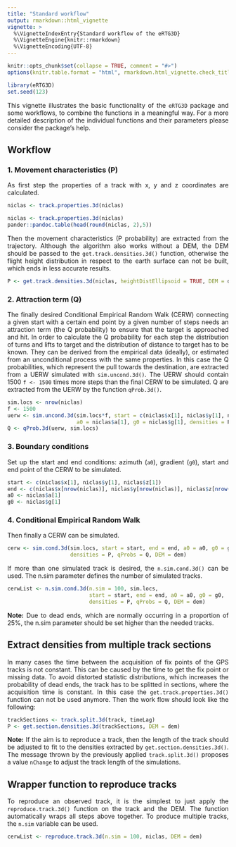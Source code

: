 ```yaml
---
title: "Standard workflow"
output: rmarkdown::html_vignette
vignette: >
  %\VignetteIndexEntry{Standard workflow of the eRTG3D}
  %\VignetteEngine{knitr::rmarkdown}
  %\VignetteEncoding{UTF-8}
---
```

<style>
body {
text-align: justify}
</style>
```r
knitr::opts_chunk$set(collapse = TRUE, comment = "#>")
options(knitr.table.format = "html", rmarkdown.html_vignette.check_title = FALSE)

library(eRTG3D)
set.seed(123)
```

This vignette illustrates the basic functionality of the `eRTG3D` package and some workflows, to combine the functions in a meaningful way. For a more detailed description of the individual functions and their parameters please consider the package's help.

## Workflow
### 1. Movement characteristics (P)
As first step the properties of a track with x, y and z coordinates are calculated.

```r
niclas <- track.properties.3d(niclas)
```

```r
niclas <- track.properties.3d(niclas)
pander::pandoc.table(head(round(niclas, 2),5))
```

Then the movement characteristics (P probability) are extracted from the trajectory. Although the algorithm also works without a DEM, the DEM should be passed to the `get.track.densities.3d()` function, otherwise the flight height distribution in respect to the earth surface can not be built, which ends in less accurate results.

```r
P <- get.track.densities.3d(niclas, heightDistEllipsoid = TRUE, DEM = dem)
```

### 2. Attraction term (Q)
The finally desired Conditional Empirical Random Walk (CERW) connecting a given start with a certain end point by a given number of steps needs an attraction term (the Q probability) to ensure that the target is approached and hit.
In order to calculate the Q probability for each step the distribution of turns and lifts to target and the distribution of distance to target has to be known. They can be derived from the empirical data (ideally),
or estimated from an unconditional process with the same properties. In this case the Q probabilities, which represent the pull towards the destination, are extracted from a UERW simulated with `sim.uncond.3d()`. The UERW should contain 1500 `f <- 1500` times more steps than the final CERW to be simulated. Q are extracted from the UERW by the function `qProb.3d()`.

```r
sim.locs <- nrow(niclas)
f <- 1500
uerw <- sim.uncond.3d(sim.locs*f, start = c(niclas$x[1], niclas$y[1], niclas$z[1]), 
                      a0 = niclas$a[1], g0 = niclas$g[1], densities = P)
Q <- qProb.3d(uerw, sim.locs)
```

### 3. Boundary conditions
Set up the start and end conditions: azimuth (`a0`), gradient (`g0`), start and end point of the CERW to be simulated.

```r
start <- c(niclas$x[1], niclas$y[1], niclas$z[1])
end <- c(niclas$x[nrow(niclas)], niclas$y[nrow(niclas)], niclas$z[nrow(niclas)])
a0 <- niclas$a[1]
g0 <- niclas$g[1]
```

### 4. Conditional Empirical Random Walk
Then finally a CERW can be simulated.

```r
cerw <- sim.cond.3d(sim.locs, start = start, end = end, a0 = a0, g0 = g0,
                    densities = P, qProbs = Q, DEM = dem)
```

If more than one simulated track is desired, the `n.sim.cond.3d()` can be used. The n.sim parameter defines the number of simulated tracks.

```r
cerwList <- n.sim.cond.3d(n.sim = 100, sim.locs,
                          start = start, end = end, a0 = a0, g0 = g0,
                          densities = P, qProbs = Q, DEM = dem)
```

**Note:** Due to dead ends, which are normally occurring in a proportion of 25%, the n.sim parameter should be set higher than the needed tracks.

## Extract densities from multiple track sections
In many cases the time between the acquisition of fix points of the GPS tracks is not constant.
This can be caused by the time to get the fix point or missing data. To avoid distorted statistic distributions,
which increases the probability of dead ends, the track has to be splitted in sections, where the acquisition time is constant. In this case the `get.track.properties.3d()` function can not be used anymore. Then the work flow should look like the following:

```r
trackSections <- track.split.3d(track, timeLag)
P <- get.section.densities.3d(trackSections, DEM = dem)
```

**Note:** If the aim is to reproduce a track, then the length of the track should be adjusted to fit to the densities extracted by `get.section.densities.3d()`. The message thrown by the previously applied `track.split.3d()` proposes a value `nChange` to adjust the track length of the simulations.

## Wrapper function to reproduce tracks
To reproduce an observed track, it is the simplest to just apply the `reproduce.track.3d()` function on the track and the DEM. The function automatically wraps all steps above together. To produce multiple tracks, the `n.sim` variable can be used.

```r
cerwList <- reproduce.track.3d(n.sim = 100, niclas, DEM = dem)
```

